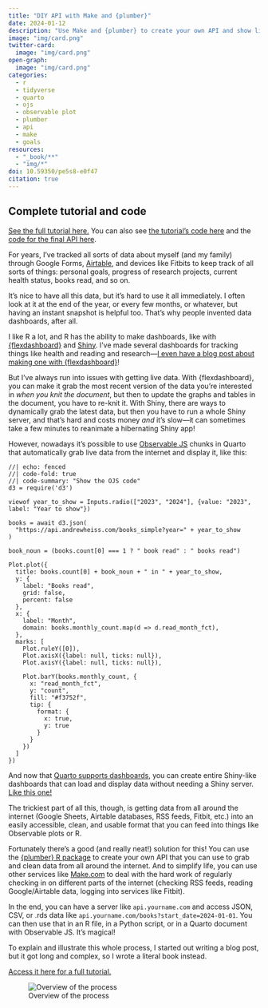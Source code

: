 ```yaml
---
title: "DIY API with Make and {plumber}"
date: 2024-01-12
description: "Use Make and {plumber} to create your own API and show live data in Quarto with R and Observable JS"
image: "img/card.png"
twitter-card:
  image: "img/card.png"
open-graph:
  image: "img/card.png"
categories:
  - r
  - tidyverse
  - quarto
  - ojs
  - observable plot
  - plumber
  - api
  - make
  - goals
resources:
  - "_book/**"
  - "img/*"
doi: 10.59350/pe5s8-e0f47
citation: true
---
```


::: {.callout-important}
## Complete tutorial and code

<a href="_book/" target="_blank" rel="noopener">See the full tutorial here.</a> You can also see [the tutorial's code here](https://github.com/andrewheiss/diy-api-plumber-quarto-ojs) and the [code for the final API here](https://github.com/andrewheiss/basic-plumber-api).
:::

For years, I've tracked all sorts of data about myself (and my family) through Google Forms, [Airtable](https://www.airtable.com/), and devices like Fitbits to keep track of all sorts of things: personal goals, progress of research projects, current health status, books read, and so on.

It's nice to have all this data, but it's hard to use it all immediately. I often look at it at the end of the year, or every few months, or whatever, but having an instant snapshot is helpful too. That's why people invented data dashboards, after all.

I like R a lot, and R has the ability to make dashboards, like with [{flexdashboard}](https://pkgs.rstudio.com/flexdashboard/) and [Shiny](https://shiny.posit.co/). I've made several dashboards for tracking things like health and reading and research—[I even have a blog post about making one with {flexdashboard}](https://www.andrewheiss.com/blog/2020/01/01/flexdashboard-dynamic-data/)!

But I've always run into issues with getting live data. With {flexdashboard}, you can make it grab the most recent version of the data you're interested in *when you knit the document*, but then to update the graphs and tables in the document, you have to re-knit it. With Shiny, there are ways to dynamically grab the latest data, but then you have to run a whole Shiny server, and that's hard and costs money *and* it's slow—it can sometimes take a few minutes to reanimate a hibernating Shiny app!

However, nowadays it's possible to use [Observable JS](https://quarto.org/docs/computations/ojs.html) chunks in Quarto that automatically grab live data from the internet and display it, like this:

```ojs
//| echo: fenced
//| code-fold: true
//| code-summary: "Show the OJS code"
d3 = require('d3')

viewof year_to_show = Inputs.radio(["2023", "2024"], {value: "2023", label: "Year to show"})

books = await d3.json(
  "https://api.andrewheiss.com/books_simple?year=" + year_to_show
)

book_noun = (books.count[0] === 1 ? " book read" : " books read")

Plot.plot({
  title: books.count[0] + book_noun + " in " + year_to_show,
  y: {
    label: "Books read",
    grid: false,
    percent: false
  },
  x: {
    label: "Month",
    domain: books.monthly_count.map(d => d.read_month_fct),
  },
  marks: [
    Plot.ruleY([0]),
    Plot.axisX({label: null, ticks: null}),
    Plot.axisY({label: null, ticks: null}),

    Plot.barY(books.monthly_count, {
      x: "read_month_fct", 
      y: "count", 
      fill: "#f3752f",
      tip: {
        format: {
          x: true,
          y: true
        }
      }
    })
  ]
})
```

And now that [Quarto supports dashboards](https://quarto.org/docs/dashboards/), you can create entire Shiny-like dashboards that can load and display data without needing a Shiny server. [Like this one!](_book/dashboard/)

The trickiest part of all this, though, is getting data from all around the internet (Google Sheets, Airtable databases, RSS feeds, Fitbit, etc.) into an easily accessible, clean, and usable format that you can feed into things like Observable plots or R.

Fortunately there's a good (and really neat!) solution for this! You can use the [{plumber} R package](https://www.rplumber.io/) to create your own API that you can use to grab and clean data from all around the internet. And to simplify life, you can use other services like [Make.com](https://www.make.com/en) to deal with the hard work of regularly checking in on different parts of the internet (checking RSS feeds, reading Google/Airtable data, logging into services like Fitbit).

In the end, you can have a server like `api.yourname.com` and access JSON, CSV, or .rds data like `api.yourname.com/books?start_date=2024-01-01`. You can then use that in an R file, in a Python script, or in a Quarto document with Observable JS. It's magical!

To explain and illustrate this whole process, I started out writing a blog post, but it got long and complex, so I wrote a literal book instead. 

<a href="_book/" target="_blank" rel="noopener">Access it here for a full tutorial.</a>

::: {.column-page-inset}
![Overview of the process](_book/assets/out/overview.svg)
:::

